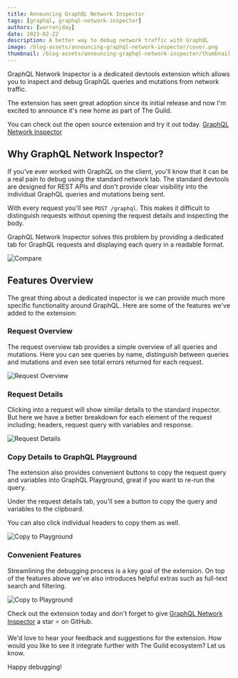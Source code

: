 ```yaml
---
title: Announcing GraphQL Network Inspector
tags: [graphql, graphql-network-inspector]
authors: [warrenjday]
date: 2023-02-22
description: A better way to debug network traffic with GraphQL
image: /blog-assets/announcing-graphql-network-inspector/cover.png
thumbnail: /blog-assets/announcing-graphql-network-inspector/thumbnail.png
---
```


GraphQL Network Inspector is a dedicated devtools extension which allows you to inspect and debug
GraphQL queries and mutations from network traffic.

The extension has seen great adoption since its initial release and now I'm excited to announce it's
new home as part of The Guild.

You can check out the open source extension and try it out today.
[GraphQL Network Inspector](https://github.com/warrenday/graphql-network-inspector)

## Why GraphQL Network Inspector?

If you've ever worked with GraphQL on the client, you'll know that it can be a real pain to debug
using the standard network tab. The standard devtools are designed for REST APIs and don't provide
clear visibility into the individual GraphQL queries and mutations being sent.

With every request you'll see `POST /graphql`. This makes it difficult to distinguish requests
without opening the request details and inspecting the body.

GraphQL Network Inspector solves this problem by providing a dedicated tab for GraphQL requests and
displaying each query in a readable format.

![Compare](/blog-assets/announcing-graphql-network-inspector/request-compare.png)

## Features Overview

The great thing about a dedicated inspector is we can provide much more specific functionality
around GraphQL. Here are some of the features we've added to the extension:

### Request Overview

The request overview tab provides a simple overview of all queries and mutations. Here you can see
queries by name, distinguish between queries and mutations and even see total errors returned for
each request.

![Request Overview](/blog-assets/announcing-graphql-network-inspector/request-overview.png)

### Request Details

Clicking into a request will show similar details to the standard inspector. But here we have a
better breakdown for each element of the request including; headers, request query with variables
and response.

![Request Details](/blog-assets/announcing-graphql-network-inspector/request-details.png)

### Copy Details to GraphQL Playground

The extension also provides convenient buttons to copy the request query and variables into GraphQL
Playground, great if you want to re-run the query.

Under the request details tab, you'll see a button to copy the query and variables to the clipboard.

You can also click individual headers to copy them as well.

![Copy to Playground](/blog-assets/announcing-graphql-network-inspector/copy-header.png)

### Convenient Features

Streamlining the debugging process is a key goal of the extension. On top of the features above
we've also introduces helpful extras such as full-text search and filtering.

![Copy to Playground](/blog-assets/announcing-graphql-network-inspector/search.png)

Check out the extension today and don't forget to give
[GraphQL Network Inspector](https://github.com/warrenday/graphql-network-inspector) a star ⭐️ on
GitHub.

We'd love to hear your feedback and suggestions for the extension. How would you like to see it
integrate further with The Guild ecosystem? Let us know.

Happy debugging!
